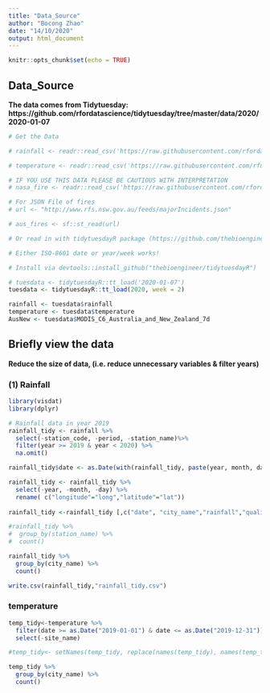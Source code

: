 ```yaml
---
title: "Data_Source"
author: "Bocong Zhao"
date: "14/10/2020"
output: html_document
---
```


```r
knitr::opts_chunk$set(echo = TRUE)
```

## Data_Source

**The data comes from Tidytuesday:**
**https://github.com/rfordatascience/tidytuesday/tree/master/data/2020/2020-01-07**

```r
# Get the Data

# rainfall <- readr::read_csv('https://raw.githubusercontent.com/rfordatascience/tidytuesday/master/data/2020/2020-01-07/rainfall.csv')

# temperature <- readr::read_csv('https://raw.githubusercontent.com/rfordatascience/tidytuesday/master/data/2020/2020-01-07/temperature.csv')

# IF YOU USE THIS DATA PLEASE BE CAUTIOUS WITH INTERPRETATION
# nasa_fire <- readr::read_csv('https://raw.githubusercontent.com/rfordatascience/tidytuesday/master/data/2020/2020-01-07/MODIS_C6_Australia_and_New_Zealand_7d.csv')

# For JSON File of fires
# url <- "http://www.rfs.nsw.gov.au/feeds/majorIncidents.json"

# aus_fires <- sf::st_read(url)

# Or read in with tidytuesdayR package (https://github.com/thebioengineer/tidytuesdayR)

# Either ISO-8601 date or year/week works!

# Install via devtools::install_github("thebioengineer/tidytuesdayR")

# tuesdata <- tidytuesdayR::tt_load('2020-01-07') 
tuesdata <- tidytuesdayR::tt_load(2020, week = 2)

rainfall <- tuesdata$rainfall
temperature <- tuesdata$temperature
AusNew <- tuesdata$MODIS_C6_Australia_and_New_Zealand_7d
```

## Briefly view the data

**Reduce the size of data, (i.e. reduce unnecessary variables & filter years)**

### (1) Rainfall 
```r
library(visdat)
library(dplyr)

# Rainfall data in year 2019
rainfall_tidy <- rainfall %>% 
  select(-station_code, -period, -station_name)%>%
  filter(year >= 2019 & year < 2020) %>% 
  na.omit()

rainfall_tidy$date <- as.Date(with(rainfall_tidy, paste(year, month, day,sep="-")), "%Y-%m-%d") 

rainfall_tidy <- rainfall_tidy %>% 
  select(-year, -month, -day) %>% 
  rename( c("longitude"="long","latitude"="lat"))
  
rainfall_tidy <-rainfall_tidy [,c("date", "city_name","rainfall","quality", "latitude", "longitude")]

#rainfall_tidy %>% 
#  group_by(station_name) %>% 
#  count()

rainfall_tidy %>% 
  group_by(city_name) %>% 
  count()

write.csv(rainfall_tidy,"rainfall_tidy.csv")
```

### temperature
```r
temp_tidy<-temperature %>% 
  filter(date >= as.Date("2019-01-01") & date <= as.Date("2019-12-31")) %>% 
  select(-site_name)

#temp_tidy<- setNames(temp_tidy, replace(names(temp_tidy), names(temp_tidy) == 'Brisbane', 'BRISBANE'))

temp_tidy %>% 
  group_by(city_name) %>% 
  count()
```

